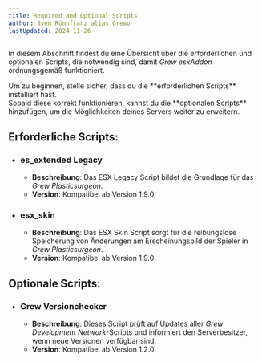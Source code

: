 ```yaml
---
title: Required and Optional Scripts
author: Sven Rönnfranz alias Grewo
lastUpdated: 2024-11-26
---
```


In diesem Abschnitt findest du eine Übersicht über die erforderlichen und optionalen Scripts, die notwendig sind, damit *Grew esxAddon* ordnungsgemäß funktioniert.
<Aside type="tip">
  Um zu beginnen, stelle sicher, dass du die **erforderlichen Scripts** installiert hast.<br/>
  Sobald diese korrekt funktionieren, kannst du die **optionalen Scripts** hinzufügen, um die Möglichkeiten deines Servers weiter zu erweitern.
</Aside>

## Erforderliche Scripts:
- ### <a href="https://github.com/esx-framework/esx-legacy" target="_blank" style="text-decoration: none;">es_extended Legacy</a>
  - **Beschreibung**: Das ESX Legacy Script bildet die Grundlage für das *Grew Plasticsurgeon*.  
  - **Version**: Kompatibel ab Version 1.9.0.

- ### <a href="https://github.com/esx-framework/esx-legacy" target="_blank" style="text-decoration: none;">esx_skin</a>
  - **Beschreibung**: Das ESX Skin Script sorgt für die reibungslose Speicherung von Änderungen am Erscheinungsbild der Spieler in *Grew Plasticsurgeon*.  
  - **Version**: Kompatibel ab Version 1.9.0.

## Optionale Scripts:
- ###  <a href="https://wiki.grew-development.de/grew_versionchecker/readme" target="_blank" style="text-decoration: none;">Grew Versionchecker</a>
  - **Beschreibung**: Dieses Script prüft auf Updates aller *Grew Development Network*-Scripts und informiert den Serverbesitzer, wenn neue Versionen verfügbar sind.
  - **Version**: Kompatibel ab Version 1.2.0.
